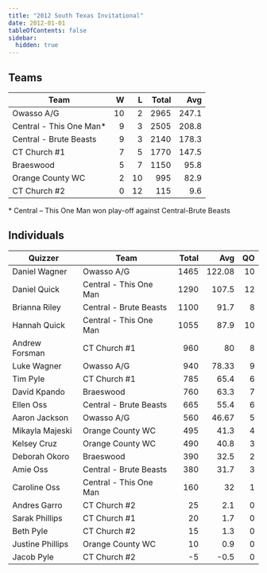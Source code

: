 ```yaml
---
title: "2012 South Texas Invitational"
date: 2012-01-01
tableOfContents: false
sidebar:
  hidden: true
---
```


## Teams

| Team                    |    W |    L | Total |   Avg |
| ----------------------- | ---: | ---: | ----: | ----: |
| Owasso A/G              |   10 |    2 |  2965 | 247.1 |
| Central - This One Man* |    9 |    3 |  2505 | 208.8 |
| Central - Brute Beasts  |    9 |    3 |  2140 | 178.3 |
| CT Church #1            |    7 |    5 |  1770 | 147.5 |
| Braeswood               |    5 |    7 |  1150 |  95.8 |
| Orange County WC        |    2 |   10 |   995 |  82.9 |
| CT Church #2            |    0 |   12 |   115 |   9.6 |

\* Central – This One Man won play-off against Central-Brute Beasts

## Individuals

| Quizzer          | Team                   | Total |    Avg |   QO |
| ---------------- | ---------------------- | ----: | -----: | ---: |
| Daniel Wagner    | Owasso A/G             |  1465 | 122.08 |   10 |
| Daniel Quick     | Central - This One Man |  1290 |  107.5 |   12 |
| Brianna Riley    | Central - Brute Beasts |  1100 |   91.7 |    8 |
| Hannah Quick     | Central - This One Man |  1055 |   87.9 |   10 |
| Andrew Forsman   | CT Church #1           |   960 |     80 |    8 |
| Luke Wagner      | Owasso A/G             |   940 |  78.33 |    9 |
| Tim Pyle         | CT Church #1           |   785 |   65.4 |    6 |
| David Kpando     | Braeswood              |   760 |   63.3 |    7 |
| Ellen Oss        | Central - Brute Beasts |   665 |   55.4 |    6 |
| Aaron Jackson    | Owasso A/G             |   560 |  46.67 |    5 |
| Mikayla Majeski  | Orange County WC       |   495 |   41.3 |    4 |
| Kelsey Cruz      | Orange County WC       |   490 |   40.8 |    3 |
| Deborah Okoro    | Braeswood              |   390 |   32.5 |    2 |
| Amie Oss         | Central - Brute Beasts |   380 |   31.7 |    3 |
| Caroline Oss     | Central - This One Man |   160 |     32 |    1 |
| Andres Garro     | CT Church #2           |    25 |    2.1 |    0 |
| Sarak Phillips   | CT Church #1           |    20 |    1.7 |    0 |
| Beth Pyle        | CT Church #2           |    15 |    1.3 |    0 |
| Justine Phillips | Orange County WC       |    10 |    0.9 |    0 |
| Jacob Pyle       | CT Church #2           |    -5 |   -0.5 |    0 |
